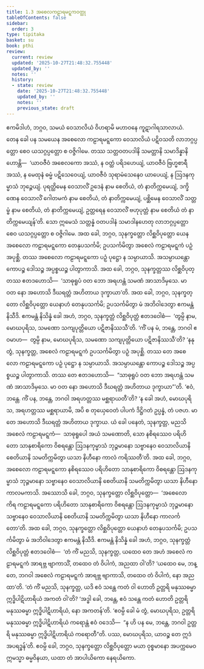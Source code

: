 ```yaml
---
title: 1.3 အစေလကဠာရမဋ္ဋကဝတ္ထု
tableOfContents: false
sidebar:
  order: 3
type: tipitaka
basket: su
book: pthi
review:
  current: review
  updated: '2025-10-27T21:48:32.755448'
  updated_by: ''
  notes: ''
  history:
  - state: review
    date: '2025-10-27T21:48:32.755448'
    updated_by: ''
    notes: ''
    previous_state: draft
---
```



<ReviewStatus review={frontmatter.review} showDetails={true} />

<HypothesisAnnotation frontmatter={frontmatter} />

<DynamicBreadcrumb />

<Division number="11" book="pthi" e="ch" v="8" p="7">

<Paragraph number="21" book="pthi">
ဧကမိဒါဟံ, ဘဂ္ဂဝ, သမယံ ဝေသာလိယံ ဝိဟရာမိ မဟာဝနေ ကူဋာဂါရသာလာယံ. တေန ခေါ ပန သမယေန အစေလော ကဠာရမဋ္ဋကော ဝေသာလိယံ ပဋိဝသတိ လာဘဂ္ဂပ္ပတ္တော စေဝ ယသဂ္ဂပ္ပတ္တော စ ဝဇ္ဇိဂါမေ. တဿ သတ္တဝတပဒါနိ သမတ္တာနိ သမာဒိန္နာနိ ဟောန္တိ—  ‘ယာဝဇီဝံ အစေလကော အဿံ, န ဝတ္ထံ ပရိဒဟေယျံ, ယာဝဇီဝံ ဗြဟ္မစာရီ အဿံ, န မေထုနံ ဓမ္မံ ပဋိသေဝေယျံ, ယာဝဇီဝံ သုရာမံသေနေဝ ယာပေယျံ, န ဩဒနကုမ္မာသံ ဘုဉ္ဇေယျံ. ပုရတ္ထိမေန ဝေသာလိံ ဥဒေနံ နာမ စေတိယံ, တံ နာတိက္ကမေယျံ, ဒက္ခိဏေန ဝေသာလိံ ဂေါတမကံ နာမ စေတိယံ, တံ နာတိက္ကမေယျံ, ပစ္ဆိမေန ဝေသာလိံ သတ္တမ္ဗံ နာမ စေတိယံ, တံ နာတိက္ကမေယျံ, ဥတ္တရေန ဝေသာလိံ ဗဟုပုတ္တံ နာမ စေတိယံ တံ နာတိက္ကမေယျန်’တိ. သော ဣမေသံ သတ္တန္နံ ဝတပဒါနံ သမာဒါနဟေတု လာဘဂ္ဂပ္ပတ္တော စေဝ ယသဂ္ဂပ္ပတ္တော စ ဝဇ္ဇိဂါမေ.
</Paragraph>

</Division>
<Division number="12" book="pthi" e="ch" v="8" p="7">

<Paragraph number="22" book="pthi">
အထ ခေါ, ဘဂ္ဂဝ, သုနက္ခတ္တော လိစ္ဆဝိပုတ္တော ယေန အစေလော ကဠာရမဋ္ဋကော တေနုပသင်္ကမိ; ဥပသင်္ကမိတွာ အစေလံ ကဠာရမဋ္ဋကံ ပဉှံ အပုစ္ဆိ. တဿ အစေလော ကဠာရမဋ္ဋကော ပဉှံ ပုဋ္ဌော န သမ္ပာယာသိ. အသမ္ပာယန္တော ကောပဉ္စ ဒေါသဉ္စ အပ္ပစ္စယဉ္စ ပါတွာကာသိ. အထ ခေါ, ဘဂ္ဂဝ, သုနက္ခတ္တဿ လိစ္ဆဝိပုတ္တဿ ဧတဒဟောသိ—  ‘သာဓုရူပံ ဝတ ဘော အရဟန္တံ သမဏံ အာသာဒိမှသေ. မာ ဝတ နော အဟောသိ ဒီဃရတ္တံ အဟိတာယ ဒုက္ခာယာ’တိ.
</Paragraph>

</Division>
<Division number="13" book="pthi" e="ch" v="8" p="8">

<Paragraph number="23" book="pthi">
အထ ခေါ, ဘဂ္ဂဝ, သုနက္ခတ္တော လိစ္ဆဝိပုတ္တော ယေနာဟံ တေနုပသင်္ကမိ; ဥပသင်္ကမိတွာ မံ အဘိဝါဒေတွာ ဧကမန္တံ နိသီဒိ. ဧကမန္တံ နိသိန္နံ ခေါ အဟံ, ဘဂ္ဂဝ, သုနက္ခတ္တံ လိစ္ဆဝိပုတ္တံ ဧတဒဝေါစံ—  ‘တွမ္ပိ နာမ, မောဃပုရိသ, သမဏော သကျပုတ္တိယော ပဋိဇာနိဿသီ’တိ. ‘ကိံ ပန မံ, ဘန္တေ, ဘဂဝါ ဧဝမာဟ—  တွမ္ပိ နာမ, မောဃပုရိသ, သမဏော သကျပုတ္တိယော ပဋိဇာနိဿသီ’တိ? ‘နနု တွံ, သုနက္ခတ္တ, အစေလံ ကဠာရမဋ္ဋကံ ဥပသင်္ကမိတွာ ပဉှံ အပုစ္ဆိ. တဿ တေ အစေလော ကဠာရမဋ္ဋကော ပဉှံ ပုဋ္ဌော န သမ္ပာယာသိ. အသမ္ပာယန္တော ကောပဉ္စ ဒေါသဉ္စ အပ္ပစ္စယဉ္စ ပါတွာကာသိ. တဿ တေ ဧတဒဟောသိ—  “သာဓုရူပံ ဝတ ဘော အရဟန္တံ သမဏံ အာသာဒိမှသေ. မာ ဝတ နော အဟောသိ ဒီဃရတ္တံ အဟိတာယ ဒုက္ခာယာ”’တိ. ‘ဧဝံ, ဘန္တေ. ကိံ ပန, ဘန္တေ, ဘဂဝါ အရဟတ္တဿ မစ္ဆရာယတီ’တိ?
</Paragraph>

<Paragraph number="24" book="pthi">
‘န ခေါ အဟံ, မောဃပုရိသ, အရဟတ္တဿ မစ္ဆရာယာမိ, အပိ စ တုယှေဝေတံ ပါပကံ ဒိဋ္ဌိဂတံ ဥပ္ပန္နံ, တံ ပဇဟ. မာ တေ အဟောသိ ဒီဃရတ္တံ အဟိတာယ ဒုက္ခာယ. ယံ ခေါ ပနေတံ, သုနက္ခတ္တ, မညသိ အစေလံ ကဠာရမဋ္ဋကံ—  သာဓုရူပေါ အယံ သမဏောတိ, သော နစိရဿေဝ ပရိဟိတော သာနုစာရိကော ဝိစရန္တော ဩဒနကုမ္မာသံ ဘုဉ္ဇမာနော သဗ္ဗာနေဝ ဝေသာလိယာနိ စေတိယာနိ သမတိက္ကမိတွာ ယသာ နိဟီနော ကာလံ ကရိဿတီ’တိ.
</Paragraph>

<Paragraph number="25" book="pthi">
အထ ခေါ, ဘဂ္ဂဝ, အစေလော ကဠာရမဋ္ဋကော နစိရဿေဝ ပရိဟိတော သာနုစာရိကော ဝိစရန္တော ဩဒနကုမ္မာသံ ဘုဉ္ဇမာနော သဗ္ဗာနေဝ ဝေသာလိယာနိ စေတိယာနိ သမတိက္ကမိတွာ ယသာ နိဟီနော ကာလမကာသိ.
</Paragraph>

</Division>
<Division number="14" book="pthi" e="ch" v="8" p="8">

<Paragraph number="26" book="pthi">
အဿောသိ ခေါ, ဘဂ္ဂဝ, သုနက္ခတ္တော လိစ္ဆဝိပုတ္တော—  ‘အစေလော ကိရ ကဠာရမဋ္ဋကော ပရိဟိတော သာနုစာရိကော ဝိစရန္တော ဩဒနကုမ္မာသံ ဘုဉ္ဇမာနော သဗ္ဗာနေဝ ဝေသာလိယာနိ စေတိယာနိ သမတိက္ကမိတွာ ယသာ နိဟီနော ကာလင်္ကတော’တိ. အထ ခေါ, ဘဂ္ဂဝ, သုနက္ခတ္တော လိစ္ဆဝိပုတ္တော ယေနာဟံ တေနုပသင်္ကမိ; ဥပသင်္ကမိတွာ မံ အဘိဝါဒေတွာ ဧကမန္တံ နိသီဒိ. ဧကမန္တံ နိသိန္နံ ခေါ အဟံ, ဘဂ္ဂဝ, သုနက္ခတ္တံ လိစ္ဆဝိပုတ္တံ ဧတဒဝေါစံ—  ‘တံ ကိံ မညသိ, သုနက္ခတ္တ, ယထေဝ တေ အဟံ အစေလံ ကဠာရမဋ္ဋကံ အာရဗ္ဘ ဗျာကာသိံ, တထေဝ တံ ဝိပါကံ, အညထာ ဝါ’တိ? ‘ယထေဝ မေ, ဘန္တေ, ဘဂဝါ အစေလံ ကဠာရမဋ္ဋကံ အာရဗ္ဘ ဗျာကာသိ, တထေဝ တံ ဝိပါကံ, နော အညထာ’တိ. ‘တံ ကိံ မညသိ, သုနက္ခတ္တ, ယဒိ ဧဝံ သန္တေ ကတံ ဝါ ဟောတိ ဥတ္တရိ မနုဿဓမ္မာ ဣဒ္ဓိပါဋိဟာရိယံ အကတံ ဝါ’တိ? ‘အဒ္ဓါ ခေါ, ဘန္တေ, ဧဝံ သန္တေ ကတံ ဟောတိ ဥတ္တရိ မနုဿဓမ္မာ ဣဒ္ဓိပါဋိဟာရိယံ, နော အကတန်’တိ. ‘ဧဝမ္ပိ ခေါ မံ တွံ, မောဃပုရိသ, ဥတ္တရိ မနုဿဓမ္မာ ဣဒ္ဓိပါဋိဟာရိယံ ကရောန္တံ ဧဝံ ဝဒေသိ—  “န ဟိ ပန မေ, ဘန္တေ, ဘဂဝါ ဥတ္တရိ မနုဿဓမ္မာ ဣဒ္ဓိပါဋိဟာရိယံ ကရောတီ”တိ. ပဿ, မောဃပုရိသ, ယာဝဉ္စ တေ ဣဒံ အပရဒ္ဓန်’တိ. ဧဝမ္ပိ ခေါ, ဘဂ္ဂဝ, သုနက္ခတ္တော လိစ္ဆဝိပုတ္တော မယာ ဝုစ္စမာနော အပက္ကမေဝ ဣမသ္မာ ဓမ္မဝိနယာ, ယထာ တံ အာပါယိကော နေရယိကော.
</Paragraph>
</Division>